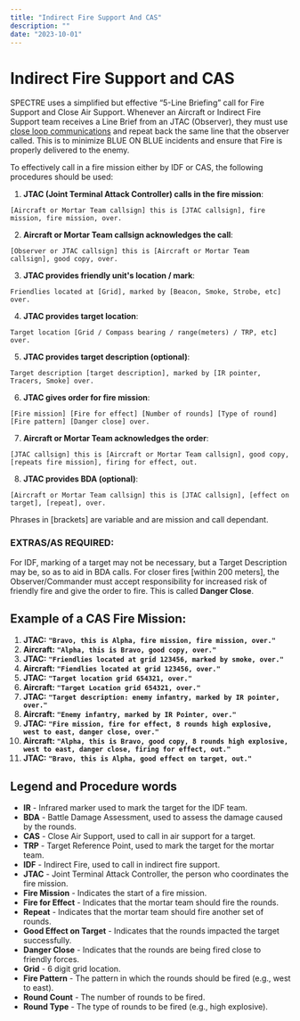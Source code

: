 ```yaml
---
title: "Indirect Fire Support And CAS"
description: ""
date: "2023-10-01"
---
```



# Indirect Fire Support and CAS
SPECTRE uses a simplified but effective “5-Line Briefing” call for Fire Support and Close Air Support.
Whenever an Aircraft or Indirect Fire Support team receives a Line Brief from an JTAC (Observer), they must use [close loop communications](/sop/communications/radio-communications#closed-loop-communications) and repeat back the same line that the observer called. This is to minimize BLUE ON BLUE incidents and ensure that Fire is properly delivered to the enemy. 

To effectively call in a fire mission either by IDF or CAS, the following procedures should be used:

1. **JTAC (Joint Terminal Attack Controller) calls in the fire mission**:

`[Aircraft or Mortar Team callsign] this is [JTAC callsign], fire mission, fire mission, over.`

2. **Aircraft or Mortar Team callsign acknowledges the call**:

`[Observer or JTAC callsign] this is [Aircraft or Mortar Team callsign], good copy, over.`

3. **JTAC provides friendly unit's location / mark**:

`Friendlies located at [Grid], marked by [Beacon, Smoke, Strobe, etc] over.`

4. **JTAC provides target location**:

`Target location [Grid / Compass bearing / range(meters) / TRP, etc] over.`

5. **JTAC provides target description (optional)**:

`Target description [target description], marked by [IR pointer, Tracers, Smoke] over.`

6. **JTAC gives order for fire mission**:

`[Fire mission] [Fire for effect] [Number of rounds] [Type of round] [Fire pattern] [Danger close] over.`

7. **Aircraft or Mortar Team acknowledges the order**:

`[JTAC callsign] this is [Aircraft or Mortar Team callsign], good copy, [repeats fire mission], firing for effect, out.`

8. **JTAC provides BDA (optional)**:

`[Aircraft or Mortar Team callsign] this is [JTAC callsign], [effect on target], [repeat], over.`


<Callout type="info">
  Phrases in [brackets] are variable and are mission and call dependant.
</Callout>


### EXTRAS/AS REQUIRED:
For IDF, marking of a target may not be necessary, but a Target Description may be, so as to aid in BDA calls.
For closer fires [within 200 meters], the Observer/Commander must accept responsibility for increased risk of friendly fire and give the order to fire. This is called **Danger Close**.

## Example of a CAS Fire Mission:

1. **JTAC:** **`"Bravo, this is Alpha, fire mission, fire mission, over."`**
2. **Aircraft:** **`"Alpha, this is Bravo, good copy, over."`**
3. **JTAC:** **`"Friendlies located at grid 123456, marked by smoke, over."`**
2. **Aircraft:** **`"Fiendlies located at grid 123456, over."`**
4. **JTAC:** **`"Target location grid 654321, over."`**
2. **Aircraft:** **`"Target Location grid 654321, over."`**
5. **JTAC:** **`"Target description: enemy infantry, marked by IR pointer, over."`**
2. **Aircraft:** **`"Enemy infantry, marked by IR Pointer, over."`**
6. **JTAC:** **`"Fire mission, fire for effect, 8 rounds high explosive, west to east, danger close, over."`**
7. **Aircraft:** **`"Alpha, this is Bravo, good copy, 8 rounds high explosive, west to east, danger close, firing for effect, out."`**
8. **JTAC:** **`"Bravo, this is Alpha, good effect on target, out."`**

## Legend and Procedure words

- **IR** - Infrared marker used to mark the target for the IDF team.
- **BDA** - Battle Damage Assessment, used to assess the damage caused by the rounds.
- **CAS** - Close Air Support, used to call in air support for a target.
- **TRP** - Target Reference Point, used to mark the target for the mortar team.
- **IDF** - Indirect Fire, used to call in indirect fire support.
- **JTAC** - Joint Terminal Attack Controller, the person who coordinates the fire mission.
- **Fire Mission** - Indicates the start of a fire mission.
- **Fire for Effect** - Indicates that the mortar team should fire the rounds.
- **Repeat** - Indicates that the mortar team should fire another set of rounds.
- **Good Effect on Target** - Indicates that the rounds impacted the target successfully.
- **Danger Close** - Indicates that the rounds are being fired close to friendly forces.
- **Grid** - 6 digit grid location.
- **Fire Pattern** - The pattern in which the rounds should be fired (e.g., west to east).
- **Round Count** - The number of rounds to be fired.
- **Round Type** - The type of rounds to be fired (e.g., high explosive).